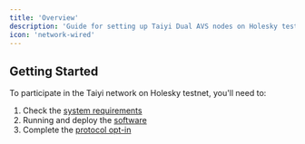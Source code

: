 ```yaml
---
title: 'Overview'
description: 'Guide for setting up Taiyi Dual AVS nodes on Holesky testnet.'
icon: 'network-wired'
---
```


## Getting Started

To participate in the Taiyi network on Holesky testnet, you'll need to:

1. Check the [system requirements](/node_operator_setup_guide/holesky/system_requirements)
2. Running and deploy the [software](/node_operator_setup_guide/holesky/installation_and_configuration)
3. Complete the [protocol opt-in](/node_operator_setup_guide/holesky/protocol_opt_in)


